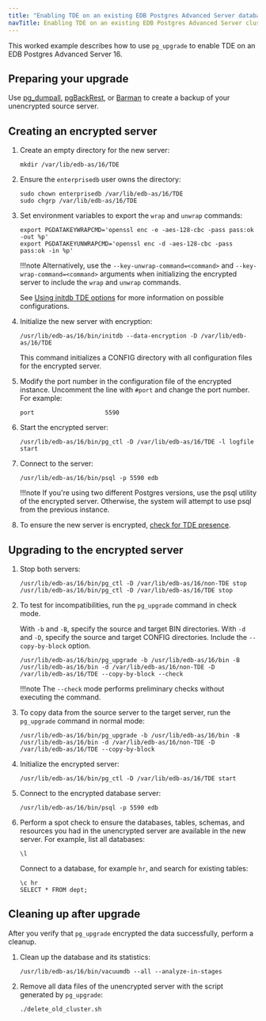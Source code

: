 ```yaml
---
title: "Enabling TDE on an existing EDB Postgres Advanced Server database cluster"
navTitle: Enabling TDE on an existing EDB Postgres Advanced Server cluster
---
```


This worked example describes how to use `pg_upgrade` to enable TDE on an EDB Postgres Advanced Server 16.

## Preparing your upgrade 

Use [pg_dumpall](https://www.postgresql.org/docs/current/app-pg-dumpall.html), [pgBackRest](/supported-open-source/pgbackrest/), or [Barman](/supported-open-source/barman/) to create a backup of your unencrypted source server. 

## Creating an encrypted server 

1.  Create an empty directory for the new server: 
  
    ```
    mkdir /var/lib/edb-as/16/TDE 
    ```

1.  Ensure the `enterprisedb` user owns the directory:

    ```
    sudo chown enterprisedb /var/lib/edb-as/16/TDE
    sudo chgrp /var/lib/edb-as/16/TDE
    ```

1.  Set environment variables to export the `wrap` and `unwrap` commands:

    ```
    export PGDATAKEYWRAPCMD='openssl enc -e -aes-128-cbc -pass pass:ok -out %p'
    export PGDATAKEYUNWRAPCMD='openssl enc -d -aes-128-cbc -pass pass:ok -in %p'
    ```

    !!!note
       Alternatively, use the `--key-unwrap-command=<command>` and `--key-wrap-command=<command>` arguments when initializing the encrypted server to include the `wrap` and `unwrap` commands.
       
       See [Using initdb TDE options](enabling_tde/#using-initdb-tde-options) for more information on possible configurations.

1.  Initialize the new server with encryption: 
    
    ```
    /usr/lib/edb-as/16/bin/initdb --data-encryption -D /var/lib/edb-as/16/TDE
    ```

    This command initializes a CONFIG directory with all configuration files for the encrypted server.

1.  Modify the port number in the configuration file of the encrypted instance. Uncomment the line with `#port` and change the port number. For example:

    ```
    port                    5590
    ```

1.  Start the encrypted server: 

    ```
    /usr/lib/edb-as/16/bin/pg_ctl -D /var/lib/edb-as/16/TDE -l logfile start
    ```

1.  Connect to the server: 

    ```
    /usr/lib/edb-as/16/bin/psql -p 5590 edb
    ```

    !!!note
       If you're using two different Postgres versions, use the psql utility of the encrypted server. Otherwise, the system will attempt to use psql from the previous instance.

1.  To ensure the new server is encrypted, [check for TDE presence](enabling_tde/#checking-for-tde-presence-using-sql). 

## Upgrading to the encrypted server

1.  Stop both servers:
    
    ```
    /usr/lib/edb-as/16/bin/pg_ctl -D /var/lib/edb-as/16/non-TDE stop
    /usr/lib/edb-as/16/bin/pg_ctl -D /var/lib/edb-as/16/TDE stop
    ```

1.  To test for incompatibilities, run the `pg_upgrade` command in check mode. 
    
    With `-b` and `-B`, specify the source and target BIN directories. With `-d` and `-D`, specify the source and target CONFIG directories.
    Include the `--copy-by-block` option. 

    ```  
    /usr/lib/edb-as/16/bin/pg_upgrade -b /usr/lib/edb-as/16/bin -B /usr/lib/edb-as/16/bin -d /var/lib/edb-as/16/non-TDE -D /var/lib/edb-as/16/TDE --copy-by-block --check
    ```

    !!!note
       The `--check` mode performs preliminary checks without executing the command.

1.  To copy data from the source server to the target server, run the `pg_upgrade` command in normal mode: 

    ```
    /usr/lib/edb-as/16/bin/pg_upgrade -b /usr/lib/edb-as/16/bin -B /usr/lib/edb-as/16/bin -d /var/lib/edb-as/16/non-TDE -D /var/lib/edb-as/16/TDE --copy-by-block
    ```

1.  Initialize the encrypted server: 

    ```
    /usr/lib/edb-as/16/bin/pg_ctl -D /var/lib/edb-as/16/TDE start
    ```

1.  Connect to the encrypted database server:

    ```
    /usr/lib/edb-as/16/bin/psql -p 5590 edb
    ```

1.  Perform a spot check to ensure the databases, tables, schemas, and resources you had in the unencrypted server are available in the new server. For example, list all databases:

    ```
    \l
    ```

    Connect to a database, for example `hr`, and search for existing tables: 

    ```
    \c hr 
    SELECT * FROM dept;
    ```

## Cleaning up after upgrade 

After you verify that `pg_upgrade` encrypted the data successfully, perform a cleanup. 

1.  Clean up the database and its statistics: 

    ```
    /usr/lib/edb-as/16/bin/vacuumdb --all --analyze-in-stages
    ```

1.  Remove all data files of the unencrypted server with the script generated by `pg_upgrade`:

    ```
    ./delete_old_cluster.sh
    ```
